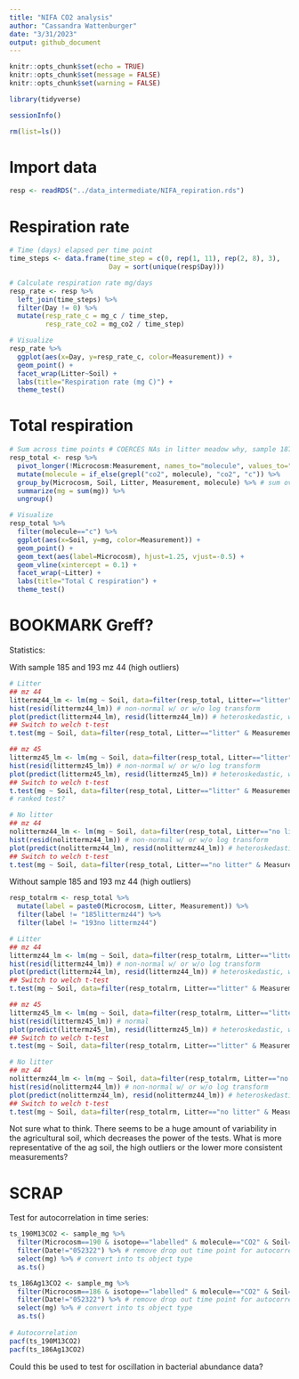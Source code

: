 ```yaml
---
title: "NIFA CO2 analysis"
author: "Cassandra Wattenburger"
date: "3/31/2023"
output: github_document
---
```


```r
knitr::opts_chunk$set(echo = TRUE)
knitr::opts_chunk$set(message = FALSE)
knitr::opts_chunk$set(warning = FALSE)
```

```r
library(tidyverse)

sessionInfo()

rm(list=ls())
```

# Import data

```r
resp <- readRDS("../data_intermediate/NIFA_repiration.rds")
```

# Respiration rate

```r
# Time (days) elapsed per time point
time_steps <- data.frame(time_step = c(0, rep(1, 11), rep(2, 8), 3),
                         Day = sort(unique(resp$Day)))

# Calculate respiration rate mg/days
resp_rate <- resp %>% 
  left_join(time_steps) %>% 
  filter(Day != 0) %>% 
  mutate(resp_rate_c = mg_c / time_step,
         resp_rate_co2 = mg_co2 / time_step)

# Visualize
resp_rate %>% 
  ggplot(aes(x=Day, y=resp_rate_c, color=Measurement)) +
  geom_point() +
  facet_wrap(Litter~Soil) +
  labs(title="Respiration rate (mg C)") +
  theme_test()
```

# Total respiration

```r
# Sum across time points # COERCES NAs in litter meadow why, sample 187 not summing???
resp_total <- resp %>% 
  pivot_longer(!Microcosm:Measurement, names_to="molecule", values_to="mg") %>% 
  mutate(molecule = if_else(grepl("co2", molecule), "co2", "c")) %>% 
  group_by(Microcosm, Soil, Litter, Measurement, molecule) %>% # sum over time
  summarize(mg = sum(mg)) %>% 
  ungroup() 

# Visualize
resp_total %>% 
  filter(molecule=="c") %>% 
  ggplot(aes(x=Soil, y=mg, color=Measurement)) +
  geom_point() +
  geom_text(aes(label=Microcosm), hjust=1.25, vjust=-0.5) +
  geom_vline(xintercept = 0.1) +
  facet_wrap(~Litter) +
  labs(title="Total C respiration") +
  theme_test()
```

# BOOKMARK Greff?

Statistics:

With sample 185 and 193 mz 44 (high outliers)

```r
# Litter
## mz 44
littermz44_lm <- lm(mg ~ Soil, data=filter(resp_total, Litter=="litter" & Measurement=="mz44" & molecule=="c"))
hist(resid(littermz44_lm)) # non-normal w/ or w/o log transform
plot(predict(littermz44_lm), resid(littermz44_lm)) # heteroskedastic, worse with log transform
## Switch to welch t-test
t.test(mg ~ Soil, data=filter(resp_total, Litter=="litter" & Measurement=="mz44" & molecule=="c"), var.equal=FALSE)

## mz 45
littermz45_lm <- lm(mg ~ Soil, data=filter(resp_total, Litter=="litter" & Measurement=="mz45" & molecule=="c"))
hist(resid(littermz45_lm)) # non-normal w/ or w/o log transform
plot(predict(littermz45_lm), resid(littermz45_lm)) # heteroskedastic, worse with log transform
## Switch to welch t-test
t.test(mg ~ Soil, data=filter(resp_total, Litter=="litter" & Measurement=="mz45" & molecule=="c"), var.equal=FALSE)
# ranked test?

# No litter
## mz 44
nolittermz44_lm <- lm(mg ~ Soil, data=filter(resp_total, Litter=="no litter" & Measurement=="mz44" & molecule=="c"))
hist(resid(nolittermz44_lm)) # non-normal w/ or w/o log transform
plot(predict(nolittermz44_lm), resid(nolittermz44_lm)) # heteroskedastic, worse with log transform
## Switch to welch t-test
t.test(mg ~ Soil, data=filter(resp_total, Litter=="no litter" & Measurement=="mz44" & molecule=="c"), var.equal=FALSE)
```

Without sample 185 and 193 mz 44 (high outliers)

```r
resp_totalrm <- resp_total %>% 
  mutate(label = paste0(Microcosm, Litter, Measurement)) %>% 
  filter(label != "185littermz44") %>% 
  filter(label != "193no littermz44")

# Litter
## mz 44
littermz44_lm <- lm(mg ~ Soil, data=filter(resp_totalrm, Litter=="litter" & Measurement=="mz44" & molecule=="c"))
hist(resid(littermz44_lm)) # non-normal w/ or w/o log transform
plot(predict(littermz44_lm), resid(littermz44_lm)) # heteroskedastic, worse with log transform
## Switch to welch t-test
t.test(mg ~ Soil, data=filter(resp_totalrm, Litter=="litter" & Measurement=="mz44" & molecule=="c"), var.equal=FALSE)

## mz 45
littermz45_lm <- lm(mg ~ Soil, data=filter(resp_totalrm, Litter=="litter" & Measurement=="mz45" & molecule=="c"))
hist(resid(littermz45_lm)) # normal
plot(predict(littermz45_lm), resid(littermz45_lm)) # heteroskedastic, worse with log transform
## Switch to welch t-test
t.test(mg ~ Soil, data=filter(resp_totalrm, Litter=="litter" & Measurement=="mz45" & molecule=="c"), var.equal=FALSE)

# No litter
## mz 44
nolittermz44_lm <- lm(mg ~ Soil, data=filter(resp_totalrm, Litter=="no litter" & Measurement=="mz44" & molecule=="c"))
hist(resid(nolittermz44_lm)) # non-normal w/ or w/o log transform
plot(predict(nolittermz44_lm), resid(nolittermz44_lm)) # heteroskedastic, worse with log transform
## Switch to welch t-test
t.test(mg ~ Soil, data=filter(resp_totalrm, Litter=="no litter" & Measurement=="mz44" & molecule=="c"), var.equal=FALSE)
```

Not sure what to think. There seems to be a huge amount of variability in the agricultural soil, which decreases the power of the tests. What is more representative of the ag soil, the high outliers or the lower more consistent measurements?

# SCRAP

Test for autocorrelation in time series:

```r
ts_190M13CO2 <- sample_mg %>% 
  filter(Microcosm==190 & isotope=="labelled" & molecule=="CO2" & Soil=="Meadow") %>% # isolate Meadow 13CO2 time series
  filter(Date!="052322") %>% # remove drop out time point for autocorrelation test
  select(mg) %>% # convert into ts object type
  as.ts() 

ts_186Ag13CO2 <- sample_mg %>% 
  filter(Microcosm==186 & isotope=="labelled" & molecule=="CO2" & Soil=="Ag") %>% # isolate Meadow 13CO2 time series
  filter(Date!="052322") %>% # remove drop out time point for autocorrelation test
  select(mg) %>% # convert into ts object type
  as.ts()
  
# Autocorrelation
pacf(ts_190M13CO2)
pacf(ts_186Ag13CO2)
```

Could this be used to test for oscillation in bacterial abundance data?